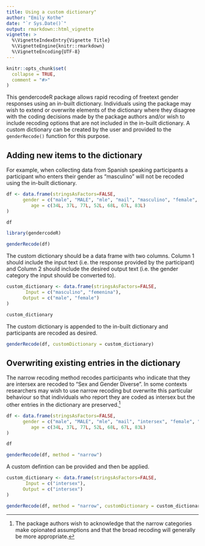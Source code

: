 ```yaml
---
title: Using a custom dictionary"
author: "Emily Kothe"
date: "`r Sys.Date()`"
output: rmarkdown::html_vignette
vignette: >
  %\VignetteIndexEntry{Vignette Title}
  %\VignetteEngine{knitr::rmarkdown}
  %\VignetteEncoding{UTF-8}
---
```


```r
knitr::opts_chunk$set(
  collapse = TRUE,
  comment = "#>"
)
```

This gendercodeR package allows rapid recoding of freetext gender responses 
using an in-built dictionary. Individuals using the package may wish to extend 
or overwrite elements of the dictionary where they disagree with the coding 
decisions made by the package authors and/or wish to include recoding options 
that are not included in the in-built dictionary. A custom dictionary can be 
created by the user and provided to the `genderRecode()` function for this purpose. 

## Adding new items to the dictionary

For example, when collecting data from Spanish speaking participants a 
participant who enters their gender as "masculino" will not be recoded using 
the in-built dictionary.

```r

df <- data.frame(stringsAsFactors=FALSE,
      gender = c("male", "MALE", "mle", "mail", "masculino", "female", "enby"),
         age = c(34L, 37L, 77L, 52L, 68L, 67L, 83L)
)

df

library(gendercodeR)

genderRecode(df)
```

The custom dictionary should be a data frame with two columns. Column 1 should 
include the input text (i.e. the response provided by the participant) and 
Column 2 should include the desired output text (i.e. the gender category the 
input should be converted to).

```r

custom_dictionary <- data.frame(stringsAsFactors=FALSE,
       Input = c("masculino", "femenina"),
      Output = c("male", "female")
)

custom_dictionary
```

The custom dictionary is appended to the in-built dictionary and participants 
are recoded as desired.

```r
genderRecode(df, customDictionary = custom_dictionary)
```

## Overwriting existing entries in the dictionary

The narrow recoding method recodes participants who indicate that they are 
intersex are recoded to "Sex and Gender Diverse". In some contexts researchers 
may wish to use narrow recoding but overwrite this particular behaviour so that 
individuals who report they are coded as intersex but the other entries in the 
dictionary are preserved.^[The package authors wish to acknowledge that the 
narrow categories make opionated assumptions and that the broad recoding will 
generally be more appropriate.]

```r

df <- data.frame(stringsAsFactors=FALSE,
      gender = c("male", "MALE", "mle", "mail", "intersex", "female", "enby"),
         age = c(34L, 37L, 77L, 52L, 68L, 67L, 83L)
)

df

genderRecode(df, method = "narrow")
```

A custom defintion can be provided and then be applied.

```r

custom_dictionary <- data.frame(stringsAsFactors=FALSE,
       Input = c("intersex"),
      Output = c("intersex")
)

genderRecode(df, method = "narrow", customDictionary = custom_dictionary)
```
